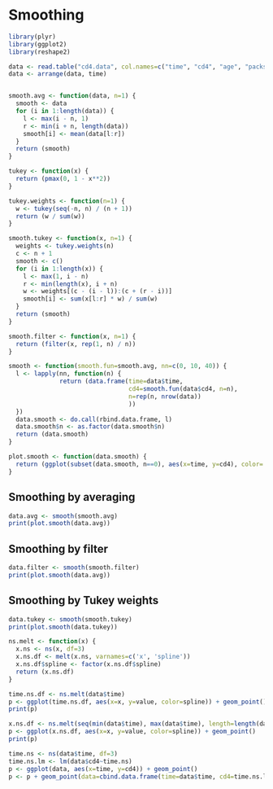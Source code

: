 # Smoothing

```r
library(plyr)
library(ggplot2)
library(reshape2)

data <- read.table("cd4.data", col.names=c("time", "cd4", "age", "packs", "drugs", "sex", "cesd", "id"))
data <- arrange(data, time)


smooth.avg <- function(data, n=1) {
  smooth <- data
  for (i in 1:length(data)) {
    l <- max(i - n, 1)
    r <- min(i + n, length(data))
    smooth[i] <- mean(data[l:r])
  }
  return (smooth)
}

tukey <- function(x) {
  return (pmax(0, 1 - x**2))
}

tukey.weights <- function(n=1) {
  w <- tukey(seq(-n, n) / (n + 1))
  return (w / sum(w))
}

smooth.tukey <- function(x, n=1) {
  weights <- tukey.weights(n)
  c <- n + 1
  smooth <- c()
  for (i in 1:length(x)) {
    l <- max(1, i - n)
    r <- min(length(x), i + n)
    w <- weights[(c - (i - l)):(c + (r - i))]
    smooth[i] <- sum(x[l:r] * w) / sum(w)
  }
  return (smooth)
}

smooth.filter <- function(x, n=1) {
  return (filter(x, rep(1, n) / n))
}

smooth <- function(smooth.fun=smooth.avg, nn=c(0, 10, 40)) {
  l <- lapply(nn, function(n) {
              return (data.frame(time=data$time, 
                                 cd4=smooth.fun(data$cd4, n=n),
                                 n=rep(n, nrow(data))
                                 ))
  })
  data.smooth <- do.call(rbind.data.frame, l)
  data.smooth$n <- as.factor(data.smooth$n)
  return (data.smooth)
}

plot.smooth <- function(data.smooth) {
  return (ggplot(subset(data.smooth, n==0), aes(x=time, y=cd4), color='black') + geom_point() + xlab('time') + ylab('cd4') + geom_line(data=subset(data.smooth, n!=0), aes(x=time, y=cd4, color=n), size=2))
}
```

## Smoothing by averaging
```r
data.avg <- smooth(smooth.avg)
print(plot.smooth(data.avg))
```

## Smoothing by filter
```r
data.filter <- smooth(smooth.filter)
print(plot.smooth(data.avg))
```

## Smoothing by Tukey weights
```r
data.tukey <- smooth(smooth.tukey)
print(plot.smooth(data.tukey))
```

```r
ns.melt <- function(x) {
  x.ns <- ns(x, df=3)
  x.ns.df <- melt(x.ns, varnames=c('x', 'spline'))
  x.ns.df$spline <- factor(x.ns.df$spline)
  return (x.ns.df)
}

time.ns.df <- ns.melt(data$time)
p <- ggplot(time.ns.df, aes(x=x, y=value, color=spline)) + geom_point()
print(p)

x.ns.df <- ns.melt(seq(min(data$time), max(data$time), length=length(data$time)))
p <- ggplot(x.ns.df, aes(x=x, y=value, color=spline)) + geom_point()
print(p)

time.ns <- ns(data$time, df=3)
time.ns.lm <- lm(data$cd4~time.ns)
p <- ggplot(data, aes(x=time, y=cd4)) + geom_point()
p <- p + geom_point(data=cbind.data.frame(time=data$time, cd4=time.ns.lm$fitted), aes(x=time, y=cd4), color='red')

```
